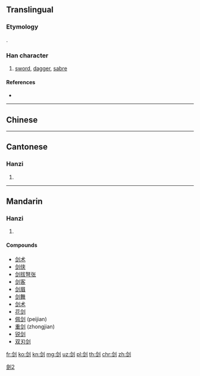 {{also|劍|剣}}
==Translingual==
{{ja-forms|[[剣]]|剑|[[劍]]}}
===Etymology===
{{Han simp|劍|f=僉|t=佥}}.

===Han character===
{{Han char|rn=18|rad=刀|as=07|sn=9|four=|canj=人一中弓 (OMLN)|ids=⿰[[佥]][[刂]]}}

# [[sword]], [[dagger]], [[sabre]]

====References====
* {{Han ref|kx=0140.291|hdz=10342.070|uh=5251|ud=21073}}

----

==Chinese==
{{zh-see|劍}}

----

==Cantonese==

===Hanzi===
{{yue-hanzi|jyut=gim3|y=gim3|tra=劍}}

# {{defn|lang=yue|sort=刀07}}

----

==Mandarin==

===Hanzi===
{{cmn-hanzi|tra=劍|pin=[[jiàn]] ([[jian4]])|wg=chien<sup>4</sup>}}

# {{defn|lang=cmn|sort=刀07}}

====Compounds====
* [[剑术]]
* [[剑侠]]
* [[剑拔弩张]]
* [[剑客]]
* [[剑眉]]
* [[剑舞]]
* [[剑术]]
* [[花剑]]
* [[佩剑]] (peijian)
* [[重剑]] (zhongjian)
* [[锐剑]]
* [[双刃剑]]

[[Category:CJKV characters simplified differently in Japan and China|劍2]]

[[fr:剑]]
[[ko:剑]]
[[kn:剑]]
[[mg:剑]]
[[uz:剑]]
[[pl:剑]]
[[th:剑]]
[[chr:剑]]
[[zh:剑]]